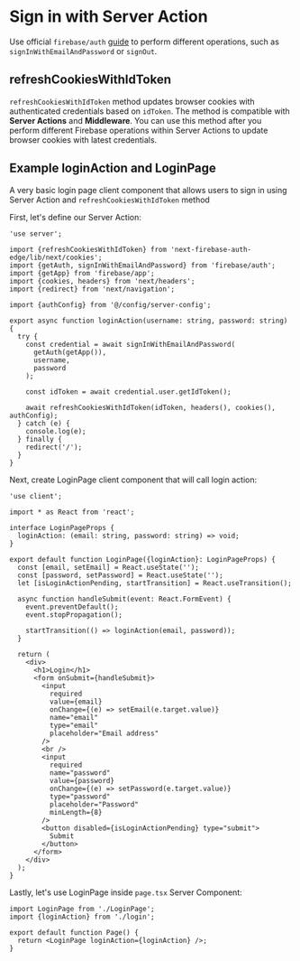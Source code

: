 # Sign in with Server Action

Use official `firebase/auth` [guide](https://firebase.google.com/docs/auth/web/password-auth) to perform different operations, such as `signInWithEmailAndPassword` or `signOut`.

## refreshCookiesWithIdToken

`refreshCookiesWithIdToken` method updates browser cookies with authenticated credentials based on `idToken`. The method is compatible with **Server Actions** and **Middleware**. You can use this method after you perform different Firebase operations within Server Actions to update browser cookies with latest credentials.

## Example loginAction and LoginPage

A very basic login page client component that allows users to sign in using Server Action and `refreshCookiesWithIdToken` method

First, let's define our Server Action:

```tsx filename="login.tsx"
'use server';

import {refreshCookiesWithIdToken} from 'next-firebase-auth-edge/lib/next/cookies';
import {getAuth, signInWithEmailAndPassword} from 'firebase/auth';
import {getApp} from 'firebase/app';
import {cookies, headers} from 'next/headers';
import {redirect} from 'next/navigation';

import {authConfig} from '@/config/server-config';

export async function loginAction(username: string, password: string) {
  try {
    const credential = await signInWithEmailAndPassword(
      getAuth(getApp()),
      username,
      password
    );

    const idToken = await credential.user.getIdToken();

    await refreshCookiesWithIdToken(idToken, headers(), cookies(), authConfig);
  } catch (e) {
    console.log(e);
  } finally {
    redirect('/');
  }
}
```

Next, create LoginPage client component that will call login action:

```tsx filename="LoginPage.tsx"
'use client';

import * as React from 'react';

interface LoginPageProps {
  loginAction: (email: string, password: string) => void;
}

export default function LoginPage({loginAction}: LoginPageProps) {
  const [email, setEmail] = React.useState('');
  const [password, setPassword] = React.useState('');
  let [isLoginActionPending, startTransition] = React.useTransition();

  async function handleSubmit(event: React.FormEvent) {
    event.preventDefault();
    event.stopPropagation();

    startTransition(() => loginAction(email, password));
  }

  return (
    <div>
      <h1>Login</h1>
      <form onSubmit={handleSubmit}>
        <input
          required
          value={email}
          onChange={(e) => setEmail(e.target.value)}
          name="email"
          type="email"
          placeholder="Email address"
        />
        <br />
        <input
          required
          name="password"
          value={password}
          onChange={(e) => setPassword(e.target.value)}
          type="password"
          placeholder="Password"
          minLength={8}
        />
        <button disabled={isLoginActionPending} type="submit">
          Submit
        </button>
      </form>
    </div>
  );
}
```

Lastly, let's use LoginPage inside `page.tsx` Server Component:

```tsx filename="page.tsx"
import LoginPage from './LoginPage';
import {loginAction} from './login';

export default function Page() {
  return <LoginPage loginAction={loginAction} />;
}
```
